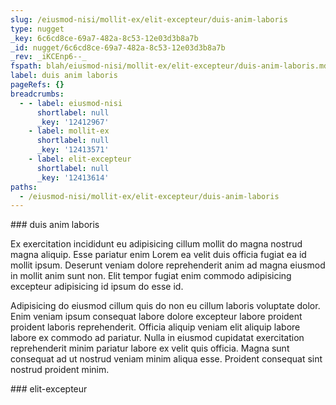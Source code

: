 ```yaml
---
slug: /eiusmod-nisi/mollit-ex/elit-excepteur/duis-anim-laboris
type: nugget
_key: 6c6cd8ce-69a7-482a-8c53-12e03d3b8a7b
_id: nugget/6c6cd8ce-69a7-482a-8c53-12e03d3b8a7b
_rev: _iKCEnp6--_
fspath: blah/eiusmod-nisi/mollit-ex/elit-excepteur/duis-anim-laboris.md
label: duis anim laboris
pageRefs: {}
breadcrumbs:
  - - label: eiusmod-nisi
      shortlabel: null
      _key: '12412967'
    - label: mollit-ex
      shortlabel: null
      _key: '12413571'
    - label: elit-excepteur
      shortlabel: null
      _key: '12413614'
paths:
  - /eiusmod-nisi/mollit-ex/elit-excepteur/duis-anim-laboris
---
```


<NuggetArea>
<Nugget slug="/eiusmod-nisi/mollit-ex/elit-excepteur/duis-anim-laboris" type="nugget" _key="6c6cd8ce-69a7-482a-8c53-12e03d3b8a7b" _id="nugget/6c6cd8ce-69a7-482a-8c53-12e03d3b8a7b" _rev="_iKCEnp6--_" fspath="blah/eiusmod-nisi/mollit-ex/elit-excepteur/duis-anim-laboris.md" label="duis anim laboris" paths="/eiusmod-nisi/mollit-ex/elit-excepteur/duis-anim-laboris">
<NuggetBody>
### duis anim laboris

Ex exercitation incididunt eu adipisicing cillum mollit do magna nostrud magna aliquip. Esse pariatur enim Lorem ea velit duis officia fugiat ea id mollit ipsum. Deserunt veniam dolore reprehenderit anim ad magna eiusmod in mollit anim sunt non. Elit tempor fugiat enim commodo adipisicing excepteur adipisicing id ipsum do esse id.

Adipisicing do eiusmod cillum quis do non eu cillum laboris voluptate dolor. Enim veniam ipsum consequat labore dolore excepteur labore proident proident laboris reprehenderit. Officia aliquip veniam elit aliquip labore labore ex commodo ad pariatur. Nulla in eiusmod cupidatat exercitation reprehenderit minim pariatur labore ex velit quis officia. Magna sunt consequat ad ut nostrud veniam minim aliqua esse. Proident consequat sint nostrud proident minim.

</NuggetBody>
<Breadcrumbs>
<Crumbs>
<Crumb _key="12412967" label="eiusmod-nisi" /><Crumb _key="12413571" label="mollit-ex" /><Crumb _key="12413614" label="elit-excepteur" />
</Crumbs>
</Breadcrumbs>
</Nugget>

<NuggetsInbound>
</NuggetsInbound>
<NuggetsOutbound>
</NuggetsOutbound>
</NuggetArea>
<PassagesInbound>
<Passage direction="inbound" type="passage" _key="12413614" _id="passage/12413614" _rev="_iKCEnp6---" label="elit-excepteur" passage="elit-excepteur" fspath="blah/eiusmod-nisi/mollit-ex/elit-excepteur" paths="/eiusmod-nisi/mollit-ex/elit-excepteur" slug="/eiusmod-nisi/mollit-ex/elit-excepteur">
<NuggetBody>
### elit-excepteur

</NuggetBody>
<Breadcrumbs>
<Crumbs>
<Crumb _key="12412967" label="eiusmod-nisi" /><Crumb _key="12413571" label="mollit-ex" />
</Crumbs>
</Breadcrumbs>
</Passage>

</PassagesInbound>
<PassagesOutbound>
</PassagesOutbound>